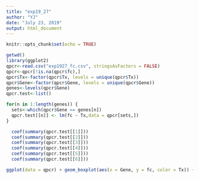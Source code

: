 ```yaml
---
title: "exp19_27"
author: "YJ"
date: "July 23, 2019"
output: html_document
---
```


```r
knitr::opts_chunk$set(echo = TRUE)
```

```r
getwd()
library(ggplot2)
qpcr<-read.csv("exp1927_fc.csv", stringsAsFactors = FALSE)
qpcr<-qpcr[!is.na(qpcr$fc),]
qpcr$Tx<-factor(qpcr$Tx, levels = unique(qpcr$Tx))
qpcr$Gene<-factor(qpcr$Gene, levels = unique(qpcr$Gene))
genes<-levels(qpcr$Gene)
qpcr.test<-list()

for(n in 1:length(genes)) {
  sets<-which(qpcr$Gene == genes[n])
  qpcr.test[[n]] <- lm(fc ~ Tx,data = qpcr[sets,])
}

  coef(summary(qpcr.test[[1]]))
  coef(summary(qpcr.test[[2]]))
  coef(summary(qpcr.test[[3]]))
  coef(summary(qpcr.test[[4]]))
  coef(summary(qpcr.test[[5]]))
  coef(summary(qpcr.test[[6]]))

ggplot(data = qpcr) + geom_boxplot(aes(x = Gene, y = fc, color = Tx)) + xlab("Genes") +ylab("fold change vs. RPL32") + ylim(0,3)
```


